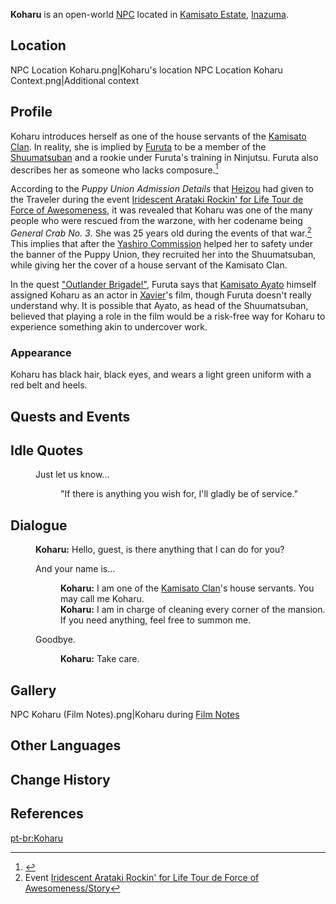 {{Character Infobox
|type             = Open-World NPC
|image            = NPC Koharu.png
|realname         = 
|region           = Inazuma
|location         = Inazuma
|affiliation      = Kamisato Clan
|affiliation2     = Shuumatsuban
|title            = 
|voiceEN          = 
|voiceCN          = 
|voiceJP          = 
}}
'''Koharu''' is an open-world [[NPC]] located in [[Kamisato Estate]], [[Inazuma]].

==Location==
<gallery>
NPC Location Koharu.png|Koharu's location
NPC Location Koharu Context.png|Additional context
</gallery>

==Profile==
Koharu introduces herself as one of the house servants of the [[Kamisato Clan]]. In reality, she is implied by [[Furuta]] to be a member of the [[Shuumatsuban]] and a rookie under Furuta's training in Ninjutsu. Furuta also describes her as someone who lacks composure.<ref>{{Ref/Quest|"Outlander Brigade!"}}</ref>

According to the ''Puppy Union Admission Details'' that [[Heizou]] had given to the Traveler during the event [[Iridescent Arataki Rockin' for Life Tour de Force of Awesomeness]], it was revealed that Koharu was one of the many people who were rescued from the warzone, with her codename being ''General Crab No. 3''. She was 25 years old during the events of that war.<ref>Event [[Iridescent Arataki Rockin' for Life Tour de Force of Awesomeness/Story]]</ref> This implies that after the [[Yashiro Commission]] helped her to safety under the banner of the Puppy Union, they recruited her into the Shuumatsuban, while giving her the cover of a house servant of the Kamisato Clan.

In the quest [["Outlander Brigade!"]], Furuta says that [[Kamisato Ayato]] himself assigned Koharu as an actor in [[Xavier]]'s film, though Furuta doesn't really understand why. It is possible that Ayato, as head of the Shuumatsuban, believed that playing a role in the film would be a risk-free way for Koharu to experience something akin to undercover work.

===Appearance===
Koharu has black hair, black eyes, and wears a light green uniform with a red belt and heels.

==Quests and Events==
{{Quests and Events
|Small-Scale Changes = idle quote
}}

==Idle Quotes==
{{Dialogue Start}}
: {{DIcon|Idle}} Just let us know...
:: {{A|VO Koharu 01.ogg}} "If there is anything you wish for, I'll gladly be of service."
{{Dialogue End}}

==Dialogue==
{{Dialogue Start}}
:'''Koharu:''' Hello, guest, is there anything that I can do for you?
:{{DIcon}} And your name is...
::'''Koharu:''' I am one of the [[Kamisato Clan]]'s house servants. You may call me Koharu.
::'''Koharu:''' I am in charge of cleaning every corner of the mansion. If you need anything, feel free to summon me.
:{{DIcon}} Goodbye.
::'''Koharu:''' Take care.
{{Dialogue End}}

==Gallery==
<gallery>
NPC Koharu (Film Notes).png|Koharu during [[Film Notes]]
</gallery>

==Other Languages==
{{Other Languages
|default_hidden = 1
|en      = Koharu
|zhs     = 小春
|zhs_rm  = Xiǎochūn
|zht     = 小春
|zht_rm  = Xiǎochūn
|ja      = 春
|ja_rm   = Haru
|ko      = 코하루
|es      = Koharu
|fr      = Koharu
|ru      = Кохару
|th      = Koharu
|vi      = Koharu
|de      = Koharu
|id      = Koharu
|pt      = Koharu
|tr      = Koharu
|it      = Koharu
}}

==Change History==
{{Change History|2.0}}

==References==
{{Reflist}}

[[pt-br:Koharu]]